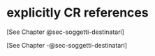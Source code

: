 # explicitly CR references {.unumbered}

[See Chapter @sec-soggetti-destinatari]

[See Chapter -@sec-soggetti-destinatari]


